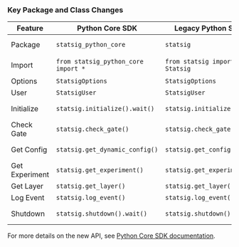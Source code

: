 
### Key Package and Class Changes

| Feature | Python Core SDK | Legacy Python SDK | Status |
|---------|---------------|----------------|--------|
| Package | `statsig_python_core` | `statsig` | ⚠️ Renamed |
| Import | `from statsig_python_core import *` | `from statsig import Statsig` | ⚠️ Change |
| Options | `StatsigOptions` | `StatsigOptions` | ✓ Same |
| User | `StatsigUser` | `StatsigUser` | ✓ Same |
| Initialize | `statsig.initialize().wait()` | `statsig.initialize()` | ⚠️ Added .wait() |
| Check Gate | `statsig.check_gate()` | `statsig.check_gate()` | ✓ Same |
| Get Config | `statsig.get_dynamic_config()` | `statsig.get_config()` | ⚠️ Renamed |
| Get Experiment | `statsig.get_experiment()` | `statsig.get_experiment()` | ✓ Same |
| Get Layer | `statsig.get_layer()` | `statsig.get_layer()` | ✓ Same |
| Log Event | `statsig.log_event()` | `statsig.log_event()` | ✓ Same |
| Shutdown | `statsig.shutdown().wait()` | `statsig.shutdown()` | ⚠️ Added .wait() |

For more details on the new API, see [Python Core SDK documentation](/server-core/python-core).